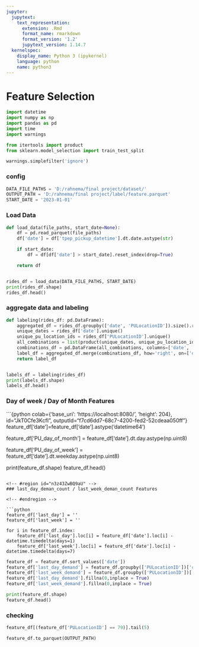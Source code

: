 ```yaml
---
jupyter:
  jupytext:
    text_representation:
      extension: .Rmd
      format_name: rmarkdown
      format_version: '1.2'
      jupytext_version: 1.14.7
  kernelspec:
    display_name: Python 3 (ipykernel)
    language: python
    name: python3
---
```


<!-- #region id="XetvxEdeP_9R" -->
# Feature Selection
<!-- #endregion -->

```python
import datetime
import numpy as np
import pandas as pd
import time
import warnings

from itertools import product
from sklearn.model_selection import train_test_split

warnings.simplefilter('ignore')
```

### config

```python
DATA_FILE_PATHS = 'D:/rahnema/final project/dataset/'
OUTPUT_PATH = 'D:/rahnema/final project/label/feature.parquet'
START_DATE = '2023-01-01'
```

<!-- #region id="rluQ2Egj6oBm" -->
### Load Data
<!-- #endregion -->

```python
def load_data(file_paths, start_date=None):
    df = pd.read_parquet(file_paths)
    df['date'] = df['tpep_pickup_datetime'].dt.date.astype(str)

    if start_date:
        df = df[df['date'] > start_date].reset_index(drop=True)

    return df


rides_df = load_data(DATA_FILE_PATHS, START_DATE)
print(rides_df.shape)
rides_df.head()
```

### aggregate data and labeling

```python
def labeling(rides_df: pd.DataFrame):
    aggregated_df = rides_df.groupby(['date', 'PULocationID']).size().reset_index(name='count')
    unique_dates = rides_df['date'].unique()
    unique_pu_location_ids = rides_df['PULocationID'].unique()
    all_combinations = list(product(unique_dates, unique_pu_location_ids))
    combinations_df = pd.DataFrame(all_combinations, columns=['date', 'PULocationID'])
    label_df = aggregated_df.merge(combinations_df, how='right', on=['date', 'PULocationID']).fillna(0)
    return label_df


labels_df = labeling(rides_df)
print(labels_df.shape)
labels_df.head()
```

<!-- #region id="xyDs-W29Q0L8" -->
### Day of week / Day of Month Features
<!-- #endregion -->

```{python colab={'base_uri': 'https://localhost:8080/', 'height': 204}, id="JkT0Cfe3KcfI", outputId="f7cd6dd7-68c7-4200-fed2-52cdeaa050ff"}
feature_df['date']=feature_df['date'].astype('datetime64')

feature_df['PU_day_of_month'] = feature_df['date'].dt.day.astype(np.uint8)

feature_df['PU_day_of_week'] = feature_df['date'].dt.weekday.astype(np.uint8)

print(feature_df.shape)
feature_df.head()

```

<!-- #region id="n3z43ZwBQ9aU" -->
### last_day_deman_count / last_week_deman_count Features

<!-- #endregion -->

```python
feature_df['last_day'] = ''
feature_df['last_week'] = ''

for i in feature_df.index:
    feature_df['last_day'].loc[i] = feature_df['date'].loc[i] - datetime.timedelta(days=1)
    feature_df['last_week'].loc[i] = feature_df['date'].loc[i] - datetime.timedelta(days=7)
```

```python
feature_df = feature_df.sort_values(['date'])
feature_df['last_day_demand'] = feature_df.groupby(['PULocationID'])['count'].shift(1)
feature_df['last_week_demand'] = feature_df.groupby(['PULocationID'])['count'].shift(7)
feature_df['last_day_demand'].fillna(0,inplace = True)
feature_df['last_week_demand'].fillna(0,inplace = True)

print(feature_df.shape)
feature_df.head()
```

### checking

```python
feature_df[(feature_df['PULocationID'] == 79)].tail(5)
```

```python
feature_df.to_parquet(OUTPUT_PATH)
```

```python

```
